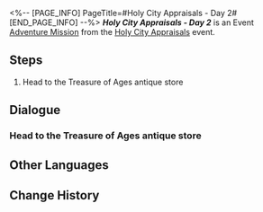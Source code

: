 <%-- [PAGE_INFO]
PageTitle=#Holy City Appraisals - Day 2#
[END_PAGE_INFO] --%>
{{Stub|Dialogue.}}
{{Mission Infobox
|id            = 8031402
|title         = 
|image         = <!--Mission Holy City Appraisals - Day 2.png-->
|type          = Adventure
|event_name    = Holy City Appraisals
|chapter       = 
|requirements  = [[Adventure Mission]] ''[[Holy City Appraisals - Day 1]]'' completed
|summary       = <!--official mission summary from Fate's Atlas-->
|characters    = Theodoros; Trailblazer
|startLocation = [[Amphoreus]] - [["Eternal Holy City" Okhema]]
|world         = Amphoreus
|area          = "Eternal Holy City" Okhema
|prev          = Holy City Appraisals - Day 1
|next          = Holy City Appraisals - Day 3
|rewards       = Credit*1,000
}}
'''''Holy City Appraisals - Day 2''''' is an Event [[Adventure Mission]] from the [[Holy City Appraisals]] event.

==Steps==
# Head to the Treasure of Ages antique store

<!--
==Gameplay Notes==

--><!--
==Trial Character==

-->
==Dialogue==
{{Stub Dialogue}}
===Head to the Treasure of Ages antique store{{subst:void|<!--803140201-->}}===
{{Mission Description|type=adventure|location="Eternal Holy City" Okhema|Today's treasure for appraisal has been prepared. Go find Theodoros.}}
{{Dialogue Start}}
:{{tx}}
{{Dialogue End}}

==Other Languages==
{{Other Languages
|en   = Holy City Appraisals - Day 2
|zhs  = 圣城鉴宝•第二日
|zht  = 聖城鑑寶•第二日
|ja   = 聖都の宝物鑑定・2日目
|ko   = 거룩한 도시 보물 감정•2일차
|es   = Tasaciones en la ciudad sagrada: día 2
|fr   = Expertise de la ville sainte - Jour&nbsp;2
|ru   = Экспертиза подлинности в священном городе: День 2
|th   = ประเมินสมบัติเมืองศักดิ์สิทธิ์ วันที่ 2
|vi   = Giám Bảo Thánh Thành- Ngày 2
|de   = Schatzbegutachtung der Heiligen Stadt: Tag 2
|id   = Penaksiran Harta Kota Suci: Hari 2
|pt   = Avaliações da Pólis Sagrada - Dia 2
}}

==Change History==
{{Change History|3.1}}
